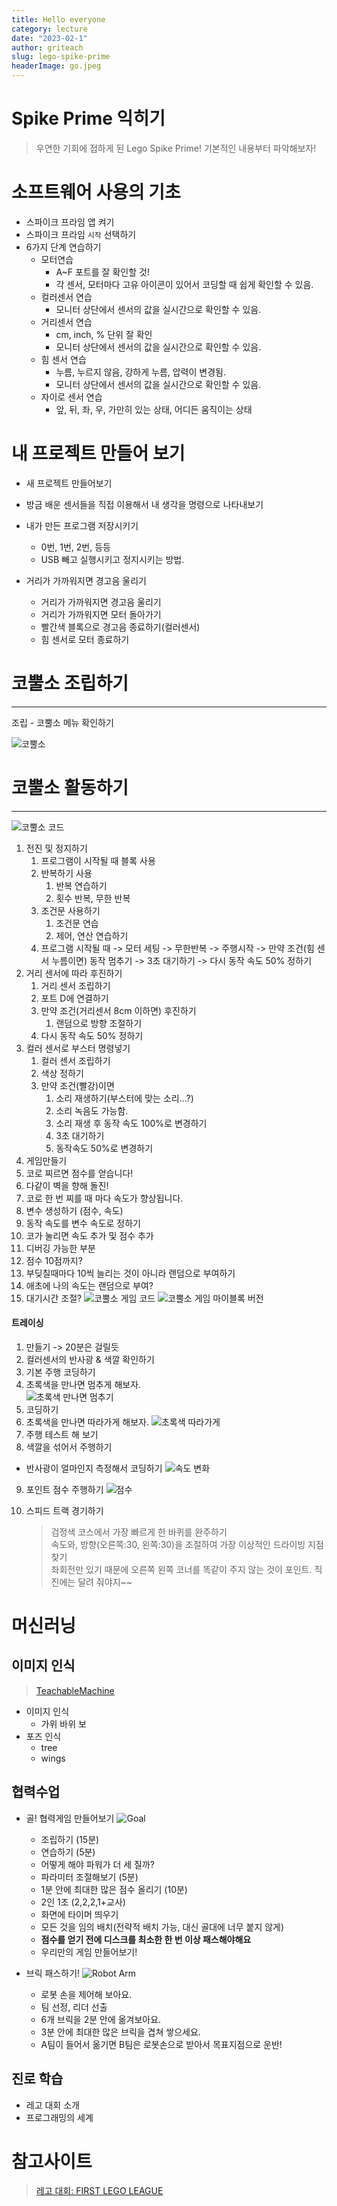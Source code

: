```yaml
---
title: Hello everyone
category: lecture
date: "2023-02-1"
author: griteach
slug: lego-spike-prime
headerImage: go.jpeg
---
```


# Spike Prime 익히기

> 우연한 기회에 접하게 된 Lego Spike Prime! 기본적인 내용부터 파악해보자!

# 소프트웨어 사용의 기초

- 스파이크 프라임 앱 켜기
- 스파이크 프라임 `시작` 선택하기
- 6가지 단계 연습하기
  - 모터연습
    - A~F 포트를 잘 확인할 것!
    - 각 센서, 모터마다 고유 아이콘이 있어서 코딩할 때 쉽게 확인할 수 있음.
  - 컬러센서 연습
    - 모니터 상단에서 센서의 값을 실시간으로 확인할 수 있음.
  - 거리센서 연습
    - cm, inch, % 단위 잘 확인
    - 모니터 상단에서 센서의 값을 실시간으로 확인할 수 있음.
  - 힘 센서 연습
    - 누름, 누르지 않음, 강하게 누름, 압력이 변경됨.
    - 모니터 상단에서 센서의 값을 실시간으로 확인할 수 있음.
  - 자이로 센서 연습
    - 앞, 뒤, 좌, 우, 가만히 있는 상태, 어디든 움직이는 상태

# 내 프로젝트 만들어 보기

- 새 프로젝트 만들어보기
- 방금 배운 센서들을 직접 이용해서 내 생각을 명령으로 나타내보기
- 내가 만든 프로그램 저장시키기

  - 0번, 1번, 2번, 등등
  - USB 빼고 실행시키고 정지시키는 방법.

- 거리가 가까워지면 경고음 울리기
  - 거리가 가까워지면 경고음 울리기
  - 거리가 가까워지면 모터 돌아가기
  - 빨간색 블록으로 경고음 종료하기(컬러센서)
  - 힘 센서로 모터 종료하기

# 코뿔소 조립하기

---

조립 - 코뿔소 메뉴 확인하기

![코뿔소](./screenshot1.png)

# 코뿔소 활동하기

---

![코뿔소 코드](./rhino.png)

1. 전진 및 정지하기
   1. 프로그램이 시작될 때 블록 사용
   2. 반복하기 사용
      1. 반복 연습하기
      2. 횟수 반복, 무한 반복
   3. 조건문 사용하기
      1. 조건문 연습
      2. 제어, 연산 연습하기
   4. 프로그램 시작될 때 -> 모터 세팅 -> 무한반복 -> 주행시작 -> 만약 조건(힘 센서 누름이면) 동작 멈추기 -> 3초 대기하기 -> 다시 동작 속도 50% 정하기
2. 거리 센서에 따라 후진하기
   1. 거리 센서 조립하기
   2. 포트 D에 연결하기
   3. 만약 조건(거리센서 8cm 이하면) 후진하기
      1. 랜덤으로 방향 조절하기
   4. 다시 동작 속도 50% 정하기
3. 컬러 센서로 부스터 명령넣기
   1. 컬러 센서 조립하기
   2. 색상 정하기
   3. 만약 조건(빨강)이면
      1. 소리 재생하기(부스터에 맞는 소리...?)
      2. 소리 녹음도 가능함.
      3. 소리 재생 후 동작 속도 100%로 변경하기
      4. 3초 대기하기
      5. 동작속도 50%로 변경하기
4. 게임만들기
5. 코로 찌르면 점수를 얻습니다!
6. 다같이 벽을 향해 돌진!
7. 코로 한 번 찌를 때 마다 속도가 향상됩니다.
8. 변수 생성하기 (점수, 속도)
9. 동작 속도를 변수 속도로 정하기
10. 코가 눌리면 속도 추가 및 점수 추가
11. 디버깅 가능한 부분
12. 점수 10점까지?
13. 부딪칠때마다 10씩 늘리는 것이 아니라 랜덤으로 부여하기
14. 애초에 나의 속도는 랜덤으로 부여?
15. 대기시간 조절?
    ![코뿔소 게임 코드](./game.png)
    ![코뿔소 게임 마이블록 버전](./gamemyblock.png)

#### 트레이싱

1. 만들기 -> 20분은 걸릴듯
2. 컬러센서의 반사광 & 색깔 확인하기
3. 기본 주행 코딩하기
4. 초록색을 만나면 멈추게 해보자.  
   ![초록색 만나면 멈추기](./greenstop.png)
5. 코딩하기
6. 초록색을 만나면 따라가게 해보자.
   ![초록색 따라가게](./followgreen.png)
7. 주행 테스트 해 보기
8. 색깔을 섞어서 주행하기

- 반사광이 얼마인지 측정해서 코딩하기
  ![속도 변화](./changespeed.png)

9. 포인트 점수 주행하기
   ![점수](./point.png)

10. 스피드 트랙 경기하기
    > 검정색 코스에서 가장 빠르게 한 바퀴를 완주하기  
    > 속도와, 방향(오른쪽:30, 왼쪽:30)을 조절하여 가장 이상적인 드라이빙 지점 찾기  
    > 좌회전만 있기 때문에 오른쪽 왼쪽 코너를 똑같이 주지 않는 것이 포인트. 직진에는 달려 줘야지~~

# 머신러닝

## 이미지 인식

> [TeachableMachine](https://teachablemachine.withgoogle.com/)

- 이미지 인식
  - 가위 바위 보
- 포즈 인식
  - tree
  - wings

## 협력수업

- 골! 협력게임 만들어보기
  ![Goal](./goal.png)

  - 조립하기 (15분)
  - 연습하기 (5분)
  - 어떻게 해야 파워가 더 세 질까?
  - 파라미터 조절해보기 (5분)
  - 1분 안에 최대한 많은 점수 올리기 (10분)
  - 2인 1조 (2,2,2,1+교사)
  - 화면에 타이머 띄우기
  - 모든 것을 임의 배치(전략적 배치 가능, 대신 골대에 너무 붙지 않게)
  - **점수를 얻기 전에 디스크를 최소한 한 번 이상 패스해야해요**
  - 우리만의 게임 만들어보기!

- 브릭 패스하기!
  ![Robot Arm](./robotarm.png)
  - 로봇 손을 제어해 보아요.
  - 팀 선정, 리더 선출
  - 6개 브릭을 2분 안에 옮겨보아요.
  - 3분 안에 최대한 많은 브릭을 겹쳐 쌓으세요.
  - A팀이 들어서 옮기면 B팀은 로봇손으로 받아서 목표지점으로 운반!

## 진로 학습

- 레고 대회 소개
- 프로그래밍의 세계

# 참고사이트

> [레고 대회: FIRST LEGO LEAGUE](https://firstlegoleague.or.kr/)
